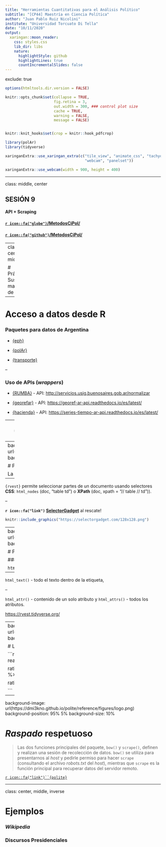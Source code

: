 ```yaml
---
title: "Herramientas Cuantitativas para el Análisis Político"
subtitle: "[CP44] Maestría en Ciencia Política"
author: "Juan Pablo Ruiz Nicolini"
institute: "Universidad Torcuato Di Tella"
date: "10/11/2020"
output:
  xaringan::moon_reader:
    css: styles.css
    lib_dir: libs
    nature:
      highlightStyle: github
      highlightLines: true
      countIncrementalSlides: false
---
```


exclude: true

```r
options(htmltools.dir.version = FALSE)

knitr::opts_chunk$set(collapse = TRUE,
                      fig.retina = 3,
                      out.width = 300, ### control plot size
                      cache = TRUE,
                      warning = FALSE,
                      message = FALSE)


knitr::knit_hooks$set(crop = knitr::hook_pdfcrop)

library(polAr)
library(tidyverse)

```


```r
xaringanExtra::use_xaringan_extra(c("tile_view", "animate_css", "tachyons",
                                    "webcam", "panelset"))

xaringanExtra::use_webcam(width = 900, height = 400)
```



---

class: middle, center


## SESIÓN 9
#### API + Scraping



#### [`r icon::fa("globe")`/MetodosCiPol/](https://tuqmano.github.io/MetodosCiPol/)

#### [`r icon::fa("github")`/MetodosCiPol/](https://github.com/TuQmano/MetodosCiPol)

---
class:  center, middle

# Práctica: Sus mapas de `polAr` 


---

# Acceso a datos desde R

### Paquetes para datos de Argentina

* [{eph}](https://holatam.github.io/eph/)

* [{polAr}]()

* [{transporte}](https://github.com/juanifulponi/transporteAR)

--

### Uso de APIs (_wrappers_)

* [{RUMBA}](https://github.com/bitsandbricks/RUMBA) - API: <http://servicios.usig.buenosaires.gob.ar/normalizar>

* [{georefar}](https://github.com/pdelboca/georefar) - API: <https://georef-ar-api.readthedocs.io/es/latest/>

* [{hacienda}](https://github.com/fmgarciadiaz/PortalHacienda-CRAN) - API: <https://series-tiempo-ar-api.readthedocs.io/es/latest/>

---
background-image: url(https://docs.ropensci.org/rtweet/reference/figures/logo.png)
background-position: 95% 5%
background-size: 10%

https://docs.ropensci.org/rtweet/

# Live Scraping 
## #MetodosCiPol

```r
library(rtweet )

rtweet::search_tweets("MetodosCiPol")


```





---
background-image: url(https://github.com/tidyverse/rvest/raw/master/man/figures/logo.png)
background-position: 95% 5%
background-size: 10%

# Primeros pasos _rascando_ datos


La magia comienza con `read_html()`

--

`{rvest}` permite seleccionar partes de un documento usando selectores **CSS**: `html_nodes` (doc, "table td") o  **XPath**  (doc, xpath = "// table // td")).

--

**`r icon::fa("link")` [SelectorGadget](https://chrome.google.com/webstore/detail/selectorgadget/mhjhnkcfbdhnjickkkdbjoemdmbfginb?hl=es)** al rescate!

```r
knitr::include_graphics("https://selectorgadget.com/128x128.png")

```

---
background-image: url(https://github.com/tidyverse/rvest/raw/master/man/figures/logo.png)
background-position: 95% 5%
background-size: 10%

# Primeros pasos _rascando_ datos


### Extraer componentes:

 `html_name()`- el nombre de la etiqueta, 
 
--
 
 `html_text()` - todo el texto dentro de la etiqueta,
 
--
 
 `html_attr()` - contenido de un solo atributo y `html_attrs()` - todos los atributos.


<https://rvest.tidyverse.org/>


---
background-image: url(https://github.com/tidyverse/rvest/raw/master/man/figures/logo.png)
background-position: 95% 5%
background-size: 10%


# La Historia Oficial

```r

library(rvest)
LHO_movie <- read_html("https://www.imdb.com/title/tt0089276/")

rating <- LHO_movie %>%
  html_nodes("strong span") %>%
  html_text() %>%
  as.numeric()

rating

```


---

background-image: url(https://dmi3kno.github.io/polite/reference/figures/logo.png)
background-position: 95% 5%
background-size: 10%

# _Raspado_ respetuoso

>Las dos funciones principales del paquete, `bow()` y `scrape()`, definen y realizan una sesión de recolección de datos. `bow()` se utiliza para presentarnos al *host* y pedirle permiso para hacer `scrape` (consultando el archivo *robots.txt* del *host*), mientras que `scrape` es la función principal para recuperar datos del servidor remoto.



[`r icon::fa("link")``{polite}`](https://dmi3kno.github.io/polite/)




---

class: center, middle, inverse

# Ejemplos

### _Wikipedia_

### Discursos Presidenciales

